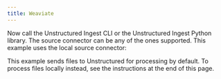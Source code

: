 ```yaml
---
title: Weaviate
---
```



<NewDocument />


<SharedWeaviate />

Now call the Unstructured Ingest CLI or the Unstructured Ingest Python library. The source connector can be any of the ones supported. This example uses the local source connector:

This example sends files to Unstructured for processing by default. To process files locally instead, see the instructions at the end of this page.


<CodeGroup>
  <WeaviateAPISh />
  <WeaviateAPIPyV2 />
  <WeaviateAPIPyV1 />
</CodeGroup>


<SharedPartitionByAPIOSS/>
